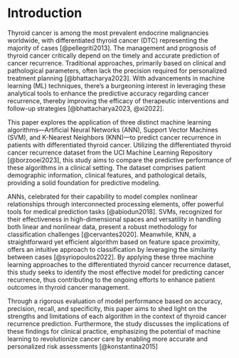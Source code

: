 
# Introduction

Thyroid cancer is among the most prevalent endocrine malignancies worldwide, with differentiated thyroid cancer (DTC) representing the majority of cases [@pellegriti2013]. The management and prognosis of thyroid cancer critically depend on the timely and accurate prediction of cancer recurrence. Traditional approaches, primarily based on clinical and pathological parameters, often lack the precision required for personalized treatment planning [@bhattacharya2023]. With advancements in machine learning (ML) techniques, there's a burgeoning interest in leveraging these analytical tools to enhance the predictive accuracy regarding cancer recurrence, thereby improving the efficacy of therapeutic interventions and follow-up strategies [@bhattacharya2023, @xi2022].

This paper explores the application of three distinct machine learning algorithms—Artificial Neural Networks (ANN), Support Vector Machines (SVM), and K-Nearest Neighbors (KNN)—to predict cancer recurrence in patients with differentiated thyroid cancer. Utilizing the differentiated thyroid cancer recurrence dataset from the UCI Machine Learning Repository [@borzooei2023], this study aims to compare the predictive performance of these algorithms in a clinical setting. The dataset comprises patient demographic information, clinical features, and pathological details, providing a solid foundation for predictive modeling.

ANNs, celebrated for their capability to model complex nonlinear relationships through interconnected processing elements, offer powerful tools for medical prediction tasks [@abiodun2018]. SVMs, recognized for their effectiveness in high-dimensional spaces and versatility in handling both linear and nonlinear data, present a robust methodology for classification challenges [@cervantes2020]. Meanwhile, KNN, a straightforward yet efficient algorithm based on feature space proximity, offers an intuitive approach to classification by leveraging the similarity between cases [@syriopoulos2022]. By applying these three machine learning approaches to the differentiated thyroid cancer recurrence dataset, this study seeks to identify the most effective model for predicting cancer recurrence, thus contributing to the ongoing efforts to enhance patient outcomes in thyroid cancer management.

Through a rigorous evaluation of model performance based on accuracy, precision, recall, and specificity, this paper aims to shed light on the strengths and limitations of each algorithm in the context of thyroid cancer recurrence prediction. Furthermore, the study discusses the implications of these findings for clinical practice, emphasizing the potential of machine learning to revolutionize cancer care by enabling more accurate and personalized risk assessments [@konstantina2015]

